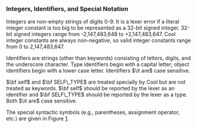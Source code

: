=== Integers, Identifiers, and Special Notation ===

Integers are non-empty strings of digits 0-9. It is a lexer error if a literal integer constant is too big to be represented as a 32-bit signed integer. 32-bit signed integers range from -2,147,483,648 to +2,147,483,647. Cool integer constants are always non-negative, so valid integer constants range from 0 to 2,147,483,647.

Identifiers are strings (other than keywords) consisting of letters, digits, and the underscore character. Type identifiers begin with a capital letter; object identifiers begin with a lower case letter. Identifiers $\it are$ case sensitive.

$\bf self$ and $\bf SELF\_TYPE$ are treated specially by Cool but are not treated as keywords. $\bf self$ should be reported by the lexer as an identifier and $\bf SELF\_TYPE$ should be reported by the lexer as a type. Both $\it are$ case sensitive.

The special syntactic symbols (e.g., parentheses, assignment operator, etc.) are given in Figure [[1]].
